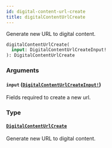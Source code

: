 ```yaml
---
id: digital-content-url-create
title: digitalContentUrlCreate
---
```


Generate new URL to digital content.

```graphql
digitalContentUrlCreate(
  input: DigitalContentUrlCreateInput!
): DigitalContentUrlCreate

```

### Arguments

#### `input` ([`DigitalContentUrlCreateInput!`](/developer/api-reference/inputs/digital-content-url-create-input.mdx))

Fields required to create a new url.

### Type

#### [`DigitalContentUrlCreate`](/developer/api-reference/objects/digital-content-url-create.mdx)

Generate new URL to digital content.
